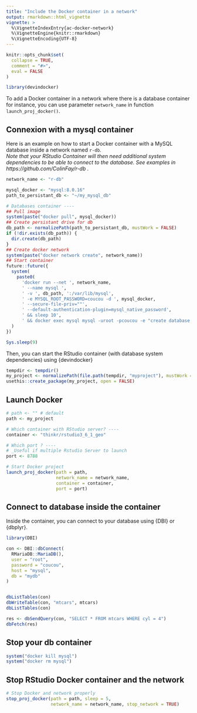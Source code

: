 ```yaml
---
title: "Include the Docker container in a network"
output: rmarkdown::html_vignette
vignette: >
  %\VignetteIndexEntry{ac-docker-network}
  %\VignetteEngine{knitr::rmarkdown}
  %\VignetteEncoding{UTF-8}
---
```


<script type="text/javascript">
$(document).ready(function () {
  window.initializeCodeFolding("show" === "show");
});
</script>

```r
knitr::opts_chunk$set(
  collapse = TRUE,
  comment = "#>",
  eval = FALSE
)
```

```r
library(devindocker)
```

To add a Docker container in a network where there is a database container for instance, you can use parameter `network_name` in function `launch_proj_docker()`.

## Connexion with a mysql container

Here is an example on how to start a Docker container with a MySQL database inside a network named `r-db`.  
*Note that your RStudio Container will then need additional system dependencies to be able to connect to the database. See examples in https://github.com/ColinFay/r-db .*

```r
network_name <- "r-db"

mysql_docker <- "mysql:8.0.16"
path_to_persistant_db <- "~/my_mysql_db"

# Databases container ----
## Pull image
system(paste("docker pull", mysql_docker))
## Create persistant drive for db
db_path <- normalizePath(path_to_persistant_db, mustWork = FALSE)
if (!dir.exists(db_path)) {
  dir.create(db_path)
}
## Create docker network
system(paste("docker network create", network_name))
## Start container
future::future({
  system(
    paste0(
      'docker run --net ', network_name,
      ' --name mysql ',
      ' -v ', db_path, ':/var/lib/mysql',
      ' -e MYSQL_ROOT_PASSWORD=coucou -d ', mysql_docker,
      ' --secure-file-priv=""',
      ' --default-authentication-plugin=mysql_native_password',
      ' && sleep 10',
      ' && docker exec mysql mysql -uroot -pcoucou -e "create database mydb" &')
  )
})

Sys.sleep(9)
```

Then, you can start the RStudio container (with database system dependencies) using {devindocker}

```r
tempdir <- tempdir()
my_project <- normalizePath(file.path(tempdir, "myproject"), mustWork = FALSE)
usethis::create_package(my_project, open = FALSE)
```

## Launch Docker
```r
# path <- "" # default
path <- my_project

# Which container with RStudio server? ----
container <- "thinkr/rstudio3_6_1_geo"

# Which port ? ----
# _Useful if multiple Rstudio Server to launch
port <- 8788

# Start Docker project
launch_proj_docker(path = path,
                   network_name = network_name,
                   container = container,
                   port = port)
```

## Connect to database inside the container

Inside the container, you can connect to your database using {DBI} or {dbplyr}.

```r
library(DBI)

con <- DBI::dbConnect(
  RMariaDB::MariaDB(), 
  user = "root",
  password = "coucou",
  host = "mysql", 
  db = "mydb"
)


dbListTables(con)
dbWriteTable(con, "mtcars", mtcars)
dbListTables(con)

res <- dbSendQuery(con, "SELECT * FROM mtcars WHERE cyl = 4")
dbFetch(res)
```


## Stop your db container

```r
system("docker kill mysql")
system("docker rm mysql")
```

## Stop RStudio Docker container and the network

```r
# Stop Docker and network properly
stop_proj_docker(path = path, sleep = 5,
                 network_name = network_name, stop_network = TRUE)
```

